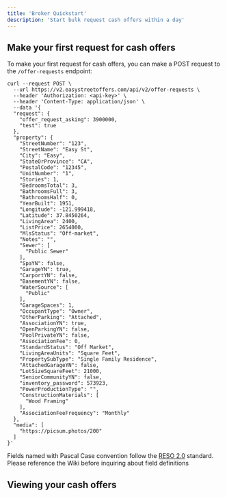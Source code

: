```yaml
---
title: 'Broker Quickstart'
description: 'Start bulk request cash offers within a day'
---
```


## Make your first request for cash offers
To make your first request for cash offers, you can make a POST request to the `/offer-requests` endpoint:
```curl
curl --request POST \
  --url https://v2.easystreetoffers.com/api/v2/offer-requests \
  --header 'Authorization: <api-key>' \
  --header 'Content-Type: application/json' \
  --data '{
  "request": {
    "offer_request_asking": 3900000,
    "test": true
  },
  "property": {
    "StreetNumber": "123",
    "StreetName": "Easy St",
    "City": "Easy",
    "StateOrProvince": "CA",
    "PostalCode": "12345",
    "UnitNumber": "1",
    "Stories": 1,
    "BedroomsTotal": 3,
    "BathroomsFull": 3,
    "BathroomsHalf": 0,
    "YearBuilt": 1951,
    "Longitude": -121.999418,
    "Latitude": 37.8450264,
    "LivingArea": 2400,
    "ListPrice": 2654000,
    "MlsStatus": "Off-market",
    "Notes": "",
    "Sewer": [
      "Public Sewer"
    ],
    "SpaYN": false,
    "GarageYN": true,
    "CarportYN": false,
    "BasementYN": false,
    "WaterSource": [
      "Public"
    ],
    "GarageSpaces": 1,
    "OccupantType": "Owner",
    "OtherParking": "Attached",
    "AssociationYN": true,
    "OpenParkingYN": false,
    "PoolPrivateYN": false,
    "AssociationFee": 0,
    "StandardStatus": "Off Market",
    "LivingAreaUnits": "Square Feet",
    "PropertySubType": "Single Family Residence",
    "AttachedGarageYN": false,
    "LotSizeSquareFeet": 21000,
    "SeniorCommunityYN": false,
    "inventory_password": 573923,
    "PowerProductionType": "",
    "ConstructionMaterials": [
      "Wood Framing"
    ],
    "AssociationFeeFrequency": "Monthly"
  },
  "media": [
    "https://picsum.photos/200"
  ]
}'
```

<Note>Fields named with Pascal Case convention follow the [RESO 2.0](https://ddwiki.reso.org/display/DDW20/Data+Dictionary+2.0+Wiki) standard. Please reference the Wiki before inquiring about field definitions</Note>

## Viewing your cash offers
